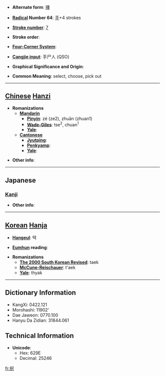 * '''Alternate form''': [[擇]]

* '''[[Wiktionary:Chinese radical index| Radical]] Number 64''': [[Wiktionary:Chinese radical index 手|手]]+4 strokes

* '''[[Wiktionary:Chinese total strokes index|Stroke number]]''': [[Wiktionary:Chinese total strokes index 7|7]]

* '''Stroke order''': 

* '''[[Wiktionary:Chinese four corner index|Four-Corner System]]''': 

* '''[[Wiktionary:Chinese Cangjie index|Cangjie input]]''': 手尸人 (QSO)

* '''Graphical Significance and Origin''': 

* '''Common Meaning''': select, choose, pick out

----

== [[Chinese]] [[Hanzi]] ==

* '''Romanizations'''
** '''[[Mandarin]]'''
*** '''[[Pinyin]]''': zé (ze2), zhuān (zhuan1)
*** '''[[Wade-Giles]]''': tse<sup>2</sup>, chuan<sup>1</sup>
*** '''[[Yale]]''': 
** '''[[Cantonese]]'''
*** '''[[Jyutping]]''':
*** '''[[Penkyamp]]''': 
*** '''[[Yale]]''': 

* '''Other info''': 

----

==Japanese==
===[[Kanji]]===
{{kanji|on readings=[[たく]] (taku)
|kun readings=[[えらぶ]] (erabu)
}}

* '''Other info''':  

----

== [[Korean]] [[Hanja]] ==

* '''[[Hangeul]]''': 택

* '''[[Eumhun]] reading''': 

* '''Romanizations'''
** '''[[The 2000 South Korean Revised Romanization|The 2000 South Korean Revised]]''': taek
** '''[[McCune-Reischauer]]''': t'aek
** '''[[Yale]]''': thyak

----

== Dictionary Information ==

* KangXi: 0422.121
* Morohashi: 11902'
* Dae Jaweon: 0770.100
* Hanyu Da Zidian: 31844.061

== Technical Information ==

* '''Unicode''':
** Hex: 629E
** Decimal: 25246

[[fr:択]]